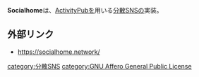 {{Stub}}
'''Socialhome'''は、[[ActivityPub]]を用いる[[分散SNS]]の実装。

==外部リンク==
* https://socialhome.network/

{{DEFAULTSORT:socialhome}}
[[category:分散SNS]]
[[category:GNU Affero General Public License]]